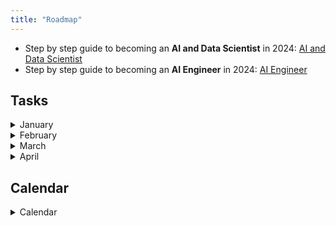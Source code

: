 ```yaml
---
title: "Roadmap"
---
```




- Step by step guide to becoming an **AI and Data Scientist** in 2024: [AI and Data Scientist](https://roadmap.sh/ai-data-scientist){.external target='_blank'}
- Step by step guide to becoming an **AI Engineer** in 2024: [AI Engineer](https://roadmap.sh/ai-engineer){.external target='_blank'}

## Tasks

<Details>
<Summary> January </Summary>

**Sprint#0** 2024-30-12

- [X] Documentation
- [X] Roadmap
- [X] Tools: Linux, VCode, Accounts, Git, etc..

**Sprint#1** 2025-01-06

- [ ] Python Week 1
- [ ] Algorithms Week 1
- [ ] Lab
- [ ] Documentation

**Sprint#2** 2025-01-13

- [ ] Python Week 2
- [ ] Algorithms Week 2
- [ ] Lab
- [ ] Documentation

**Sprint#3** 2025-01-20

- [ ] Python Week 3
- [ ] Algorithms Week 3
- [ ] Lab
- [ ] Documentation

**Sprint#4** 2025-01-27

- [ ] Python Week 4
- [ ] Algorithms Week 4
- [ ] Lab
- [ ] Documentation

</Details>

<Details>
<Summary> February </Summary>

**Sprint#5** 2025-02-03

- [ ] Python Week 5
- [ ] Algorithms Week 5
- [ ] Lab
- [ ] Documentation

**Sprint#6** 2025-02-10

- [ ] Python Week 6
- [ ] Algorithms Week 6
- [ ] Lab
- [ ] Documentation

**Sprint#7** 2025-02-17

- [ ] Python Week 7
- [ ] Algorithms Week 7
- [ ] Lab
- [ ] Documentation

**Sprint#8** 2025-02-24

- [ ] Python Week 8
- [ ] Algorithms Week 8
- [ ] Lab
- [ ] Documentation

</Details>

<Details>
<Summary> March </Summary>

**Sprint#9** 2025-03-03

- [ ] Python Week 9
- [ ] Algorithms Week 9
- [ ] Lab
- [ ] Documentation

**Sprint#10** 2025-03-10

- [ ] Python Week 10
- [ ] Algorithms Week 10
- [ ] Lab
- [ ] Documentation

**Sprint#11** 2025-03-17

- [ ] Python Week 11
- [ ] Algorithms Week 11
- [ ] Lab
- [ ] Documentation

**Sprint#12** 2025-03-24

- [ ] Python Week 12
- [ ] Algorithms Week 12
- [ ] Lab
- [ ] Documentation

**Sprint#13** 2025-03-31

- [ ] Python Week 13
- [ ] Algorithms Week 13
- [ ] Lab
- [ ] Documentation

</Details>

<Details>
<Summary> April </Summary>

**Sprint#14** 2025-04-07

- [ ] Python Week 14
- [ ] Algorithms Week 14
- [ ] Lab
- [ ] Documentation

</Details>


## Calendar

::: {.column-page-right}
<Details>
<Summary> Calendar </Summary>

| # | Date | Title | Description | Tasks |
|---|------|-------|-------------|--------|
| 1 | 2024-01-06 | Python Basics 1/4 | Introduction to Python programming | Variables, data types |
| 1 | 2024-01-06 | ML Foundations 1/4 | Basic machine learning concepts | Types of ML, learning paradigms |
| 1 | 2024-01-06 | ANN Foundation 1/4 | Introduction to neural networks | Network architecture basics |
| 2 | 2024-01-13 | Python Basics 2/4 | Control structures | Loops, conditionals, functions |
| 2 | 2024-01-13 | ML Foundations 2/4 | Model evaluation | Metrics, validation techniques |
| 2 | 2024-01-13 | ANN Foundation 2/4 | Forward propagation | Activation functions, layers |
| 3 | 2024-01-20 | Python Basics 3/4 | Functions and modules | Function creation, importing modules |
| 3 | 2024-01-20 | ML Foundations 3/4 | Data preprocessing | Cleaning, normalization, feature engineering |
| 3 | 2024-01-20 | ANN Foundation 3/4 | Backpropagation | Gradient descent basics |
| 4 | 2024-01-27 | Python Basics 4/4 | Error handling | Try-except, debugging |
| 4 | 2024-01-27 | ML Foundations 4/4 | Model selection | Cross-validation, hyperparameter tuning |
| 4 | 2024-01-27 | ANN Foundation 4/4 | Loss functions | Common losses, optimization basics |
| 5 | 2024-02-03 | Python Intermediate 1/4 | OOP concepts | Classes, objects, inheritance |
| 5 | 2024-02-03 | Supervised Learning 1/4 | Linear regression | Simple and multiple regression |
| 5 | 2024-02-03 | ANN Training 1/4 | Optimization algorithms | SGD, Adam, RMSprop |
| 6 | 2024-02-10 | Python Intermediate 2/4 | Advanced functions | Lambda, decorators, generators |
| 6 | 2024-02-10 | Supervised Learning 2/4 | Classification basics | Logistic regression, decision trees |
| 6 | 2024-02-10 | ANN Training 2/4 | Regularization | L1, L2, dropout |
| 7 | 2024-02-17 | Python Intermediate 3/4 | File handling | Reading/writing files, JSON |
| 7 | 2024-02-17 | Supervised Learning 3/4 | Ensemble methods | Random forests, boosting |
| 7 | 2024-02-17 | ANN Training 3/4 | Batch normalization | Implementation and effects |
| 8 | 2024-02-24 | Python Intermediate 4/4 | Package management | Pip, virtual environments |
| 8 | 2024-02-24 | Supervised Learning 4/4 | Model deployment | Saving, loading, serving models |
| 8 | 2024-02-24 | ANN Training 4/4 | Model evaluation | Metrics, validation strategies |
| 9 | 2024-03-02 | Python for DS 1/4 | NumPy basics | Arrays, operations, indexing |
| 9 | 2024-03-02 | Deep Learning 1/4 | DL frameworks | PyTorch basics |
| 9 | 2024-03-02 | ANN Advanced 1/4 | Advanced architectures | ResNet, Inception |
| 10 | 2024-03-09 | Python for DS 2/4 | Pandas basics | DataFrames, series, indexing |
| 10 | 2024-03-09 | Deep Learning 2/4 | Data loading | Datasets, dataloaders |
| 10 | 2024-03-09 | ANN Advanced 2/4 | Transfer learning | Pre-trained models, fine-tuning |
| 11 | 2024-03-16 | Python for DS 3/4 | Data visualization | Matplotlib, Seaborn |
| 11 | 2024-03-16 | Deep Learning 3/4 | Custom layers | Building network components |
| 11 | 2024-03-16 | ANN Advanced 3/4 | Advanced training | Learning rate scheduling |
| 12 | 2024-03-23 | Python for DS 4/4 | Data analysis | EDA, statistical analysis |
| 12 | 2024-03-23 | Deep Learning 4/4 | Model optimization | Performance tuning |
| 12 | 2024-03-23 | ANN Advanced 4/4 | Deployment | Production considerations |
| 13 | 2024-03-30 | Linear Algebra 1/4 | Vectors and matrices | Basic operations |
| 13 | 2024-03-30 | CNN 1/4 | CNN basics | Convolution operations |
| 13 | 2024-03-30 | ANN Applications 1/4 | Image classification | MNIST implementation |
| 14 | 2024-04-06 | Linear Algebra 2/4 | Matrix operations | Multiplication, inverse |
| 14 | 2024-04-06 | CNN 2/4 | Pooling layers | Max pooling, average pooling |
| 14 | 2024-04-06 | ANN Applications 2/4 | Object detection | YOLO implementation |
| 15 | 2024-04-13 | Linear Algebra 3/4 | Eigenvalues | Decomposition |
| 15 | 2024-04-13 | CNN 3/4 | Modern architectures | VGG, ResNet |
| 15 | 2024-04-13 | ANN Applications 3/4 | Segmentation | U-Net implementation |
| 16 | 2024-04-20 | Linear Algebra 4/4 | PCA | Dimensionality reduction |
| 16 | 2024-04-20 | CNN 4/4 | Transfer learning | Fine-tuning CNNs |
| 16 | 2024-04-20 | ANN Applications 4/4 | Style transfer | Neural style transfer |
| 17 | 2024-04-27 | Statistics 1/4 | Probability basics | Distributions |
| 17 | 2024-04-27 | RNN 1/4 | RNN basics | Sequential data |
| 17 | 2024-04-27 | RAG Basics 1/4 | Vector databases | Embedding basics |
| 18 | 2024-05-04 | Statistics 2/4 | Hypothesis testing | T-tests, chi-square |
| 18 | 2024-05-04 | RNN 2/4 | LSTM | Long-term dependencies |
| 18 | 2024-05-04 | RAG Basics 2/4 | Retrieval methods | Vector similarity |
| 19 | 2024-05-11 | Statistics 3/4 | Regression analysis | Statistical modeling |
| 19 | 2024-05-11 | RNN 3/4 | GRU | Gated recurrent units |
| 19 | 2024-05-11 | RAG Basics 3/4 | Query processing | Embedding generation |
| 20 | 2024-05-18 | Statistics 4/4 | Bayesian stats | Probabilistic modeling |
| 20 | 2024-05-18 | RNN 4/4 | Attention mechanism | Self-attention basics |
| 20 | 2024-05-18 | RAG Basics 4/4 | Response generation | Combining retrieved info |
| 21 | 2024-05-25 | Big Data 1/4 | Distributed systems | Hadoop ecosystem |
| 21 | 2024-05-25 | Lab: Classification 1/4 | Project setup | Data preparation |
| 21 | 2024-05-25 | RAG Implementation 1/4 | System design | Architecture planning |
| 22 | 2024-06-01 | Big Data 2/4 | MapReduce | Programming paradigm |
| 22 | 2024-06-01 | Lab: Classification 2/4 | Model development | Training pipeline |
| 22 | 2024-06-01 | RAG Implementation 2/4 | Integration | Connecting components |
| 23 | 2024-06-08 | Big Data 3/4 | Spark basics | RDD operations |
| 23 | 2024-06-08 | Lab: Classification 3/4 | Model evaluation | Performance analysis |
| 23 | 2024-06-08 | RAG Implementation 3/4 | Optimization | Performance tuning |
| 24 | 2024-06-15 | Big Data 4/4 | Spark ML | ML pipelines |
| 24 | 2024-06-15 | Lab: Classification 4/4 | Deployment | Production readiness |
| 24 | 2024-06-15 | RAG Implementation 4/4 | Deployment | System deployment |
| 25 | 2024-06-22 | Lab: NLP 1/4 | Text preprocessing | Tokenization, cleaning |
| 25 | 2024-06-22 | Lab: CV 1/4 | Image preprocessing | Augmentation pipeline |
| 25 | 2024-06-22 | Lab: Full Stack 1/4 | Frontend design | UI/UX planning |
| 26 | 2024-06-29 | Lab: NLP 2/4 | Model architecture | BERT implementation |
| 26 | 2024-06-29 | Lab: CV 2/4 | Model development | CNN architecture |
| 26 | 2024-06-29 | Lab: Full Stack 2/4 | Backend setup | API development |
| 27 | 2024-07-06 | Lab: NLP 3/4 | Fine-tuning | Transfer learning |
| 27 | 2024-07-06 | Lab: CV 3/4 | Training | Model optimization |
| 27 | 2024-07-06 | Lab: Full Stack 3/4 | Integration | API endpoints |
| 28 | 2024-07-13 | Lab: NLP 4/4 | Deployment | Production system |
| 28 | 2024-07-13 | Lab: CV 4/4 | Deployment | Model serving |
| 28 | 2024-07-13 | Lab: Full Stack 4/4 | Deployment | System launch |
| 29 | 2024-07-20 | Final Project 1/4 | Project planning | Requirements analysis |
| 29 | 2024-07-20 | Final Project 2/4 | Implementation | Core development |
| 29 | 2024-07-20 | Final Project 3/4 | Testing | System validation |
</Details>
:::